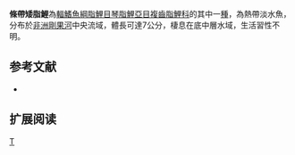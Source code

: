 {{Speciesbox 
| genus = Nannocharax
| species = taenia
| status = LC
| status_system = IUCN3.1
| authority =  [[Boulenger|Boulenger]], 1902
| synonyms = 
}}
'''條帶矮脂鯉'''為[[輻鰭魚綱|輻鰭魚綱]][[脂鯉目|脂鯉目]][[琴脂鯉亞目|琴脂鯉亞目]][[複齒脂鯉科|複齒脂鯉科]]的其中一[[種|種]]，為熱帶淡水魚，分布於[[非洲|非洲]][[剛果河|剛果河]]中央流域，體長可達7公分，棲息在底中層水域，生活習性不明。

==参考文献==
{{refbegin}}
*{{FishBase_species|genus=Nannocharax|species=taenia|year=2014|month=2}}
{{refend}}

== 扩展阅读 ==
{{refbegin}}
{{wikispecies-inline|Nannocharax taenia|條帶矮脂鯉}}
{{refend}}

{{Taxonbar|from=Q5499080}}

[[Category:矮脂鯉屬|T]]


{{魚類小作品}}